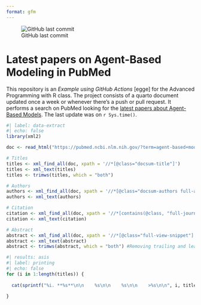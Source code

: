 ```yaml
---
format: gfm
---
```


![GitHub last commit](https://img.shields.io/github/last-commit/UofUEpiBio/PHS7045-egga)

# Latest papers on Agent-Based Modeling in PubMed

This repository is an *Example using GitHub Actions* \[egge\] for the Advanced Programming with R class. The project consists of a quarto document updated once a week or whenever there's a push or pull request. It performs a search on PubMed looking for the [latest papers about Agent-Based Models](https://pubmed.ncbi.nlm.nih.gov/?term=agent-based+model&sort=date){target="_blank"}. The last update was on `r Sys.time()`.

```r
#| label: data-extract
#| echo: false
library(xml2)

doc <- read_html("https://pubmed.ncbi.nlm.nih.gov/?term=agent-based+model&sort=date")

# Titles
titles <- xml_find_all(doc, xpath = '//*[@class="docsum-title"]')
titles <- xml_text(titles)
titles <- trimws(titles, which = "both")

# Authors
authors <- xml_find_all(doc, xpath = '//*[@class="docsum-authors full-authors"]')
authors <- xml_text(authors)

# Citation
citation <- xml_find_all(doc, xpath = '//*[contains(@class, "full-journal-citation")]')
citation <- xml_text(citation)

# Abstract 
abstract <- xml_find_all(doc, xpath = '//*[@class="full-view-snippet"]')
abstract <- xml_text(abstract)
abstract <- trimws(abstract, which = "both") #Removing trailing and leading space
```


```r
#| results: asis
#| label: printing
#| echo: false
for (i in 1:length(titles)) {
  
  cat(sprintf("%i. **%s**\n\n    %s\n\n    %s\n\n    >%s\n\n", i, titles[i], authors[i], citation[i], abstract[i]))
  
}
```



